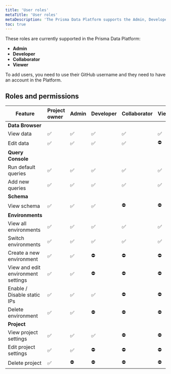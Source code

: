```yaml
---
title: 'User roles'
metaTitle: 'User roles'
metaDescription: 'The Prisma Data Platform supports the Admin, Developer, Collaborator, and Viewer roles that you can assign to your team members and control which parts of the project they can only view and also edit.'
toc: true
---
```


<TopBlock>

These roles are currently supported in the Prisma Data Platform:

- **Admin**
- **Developer**
- **Collaborator**
- **Viewer**

To add users, you need to use their GitHub username and they need to have an account in the Platform.

</TopBlock>

## Roles and permissions

| Feature | Project owner | Admin | Developer | Collaborator | Viewer |
| -------------- | :---- | :-------- | :----------- | :----- | :----- |
| **Data Browser** |  |  |  |  |  |
| View data | ✅ | ✅ | ✅ | ✅ | ✅ | 
| Edit data | ✅ | ✅ | ✅ | ✅ | ⛔️ |
| **Query Console** |  |  |  |  |  |
| Run default queries | ✅ | ✅ | ✅ | ✅ | ✅ |
| Add new queries | ✅ | ✅ | ✅ | ✅ | ✅ |
| **Schema** |  |  |  |  |  |
| View schema | ✅ | ✅ | ✅ | ⛔️ | ⛔️ |
| **Environments** |  |  |  |  |  |
| View all environments | ✅ | ✅ | ✅ | ✅ | ✅ |
| Switch environments | ✅ | ✅ | ✅ | ✅ | ✅ |
| Create a new environment | ✅ | ✅ | ⛔️ | ⛔️ | ⛔️
| View and edit environment settings | ✅ | ✅ | ⛔️ | ⛔️ | ⛔️ |
| Enable / Disable static IPs | ✅ | ✅ | ✅ | ⛔️ | ⛔️ |
| Delete environment | ✅ | ✅ | ⛔️ | ⛔️ | ⛔️ |
| **Project** |  |  |  |  |  |
| View project settings | ✅ | ✅ | ✅ | ⛔️ | ⛔️ |
| Edit project settings | ✅ | ✅ | ⛔️ | ⛔️ | ⛔️ |
| Delete project | ✅ | ⛔️ | ⛔️ | ⛔️ | ⛔️ |